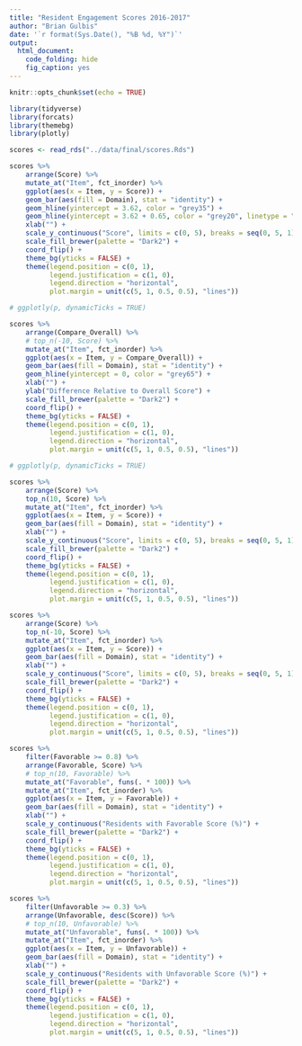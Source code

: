 ```yaml
---
title: "Resident Engagement Scores 2016-2017"
author: "Brian Gulbis"
date: '`r format(Sys.Date(), "%B %d, %Y")`'
output: 
  html_document:
    code_folding: hide
    fig_caption: yes
---
```


```r
knitr::opts_chunk$set(echo = TRUE)
```

```r
library(tidyverse)
library(forcats)
library(themebg)
library(plotly)

scores <- read_rds("../data/final/scores.Rds")
```

```r
scores %>%
    arrange(Score) %>%
    mutate_at("Item", fct_inorder) %>%
    ggplot(aes(x = Item, y = Score)) +
    geom_bar(aes(fill = Domain), stat = "identity") +
    geom_hline(yintercept = 3.62, color = "grey35") +
    geom_hline(yintercept = 3.62 + 0.65, color = "grey20", linetype = "dashed") +
    xlab("") +
    scale_y_continuous("Score", limits = c(0, 5), breaks = seq(0, 5, 1)) +
    scale_fill_brewer(palette = "Dark2") +
    coord_flip() +
    theme_bg(yticks = FALSE) +
    theme(legend.position = c(0, 1), 
          legend.justification = c(1, 0),
          legend.direction = "horizontal",
          plot.margin = unit(c(5, 1, 0.5, 0.5), "lines"))

# ggplotly(p, dynamicTicks = TRUE)
```

```r
scores %>%
    arrange(Compare_Overall) %>%
    # top_n(-10, Score) %>%
    mutate_at("Item", fct_inorder) %>%
    ggplot(aes(x = Item, y = Compare_Overall)) +
    geom_bar(aes(fill = Domain), stat = "identity") +
    geom_hline(yintercept = 0, color = "grey65") +
    xlab("") +
    ylab("Difference Relative to Overall Score") +
    scale_fill_brewer(palette = "Dark2") +
    coord_flip() +
    theme_bg(yticks = FALSE) +
    theme(legend.position = c(0, 1), 
          legend.justification = c(1, 0),
          legend.direction = "horizontal",
          plot.margin = unit(c(5, 1, 0.5, 0.5), "lines"))

# ggplotly(p, dynamicTicks = TRUE)
```

```r
scores %>%
    arrange(Score) %>%
    top_n(10, Score) %>%
    mutate_at("Item", fct_inorder) %>%
    ggplot(aes(x = Item, y = Score)) +
    geom_bar(aes(fill = Domain), stat = "identity") +
    xlab("") +
    scale_y_continuous("Score", limits = c(0, 5), breaks = seq(0, 5, 1)) +
    scale_fill_brewer(palette = "Dark2") +
    coord_flip() +
    theme_bg(yticks = FALSE) +
    theme(legend.position = c(0, 1), 
          legend.justification = c(1, 0),
          legend.direction = "horizontal",
          plot.margin = unit(c(5, 1, 0.5, 0.5), "lines"))
```

```r
scores %>%
    arrange(Score) %>%
    top_n(-10, Score) %>%
    mutate_at("Item", fct_inorder) %>%
    ggplot(aes(x = Item, y = Score)) +
    geom_bar(aes(fill = Domain), stat = "identity") +
    xlab("") +
    scale_y_continuous("Score", limits = c(0, 5), breaks = seq(0, 5, 1)) +
    scale_fill_brewer(palette = "Dark2") +
    coord_flip() +
    theme_bg(yticks = FALSE) +
    theme(legend.position = c(0, 1), 
          legend.justification = c(1, 0),
          legend.direction = "horizontal",
          plot.margin = unit(c(5, 1, 0.5, 0.5), "lines"))
```

```r
scores %>%
    filter(Favorable >= 0.8) %>%
    arrange(Favorable, Score) %>%
    # top_n(10, Favorable) %>%
    mutate_at("Favorable", funs(. * 100)) %>%
    mutate_at("Item", fct_inorder) %>%
    ggplot(aes(x = Item, y = Favorable)) +
    geom_bar(aes(fill = Domain), stat = "identity") +
    xlab("") +
    scale_y_continuous("Residents with Favorable Score (%)") +
    scale_fill_brewer(palette = "Dark2") +
    coord_flip() +
    theme_bg(yticks = FALSE) +
    theme(legend.position = c(0, 1), 
          legend.justification = c(1, 0),
          legend.direction = "horizontal",
          plot.margin = unit(c(5, 1, 0.5, 0.5), "lines"))
```

```r
scores %>%
    filter(Unfavorable >= 0.3) %>%
    arrange(Unfavorable, desc(Score)) %>%
    # top_n(10, Unfavorable) %>%
    mutate_at("Unfavorable", funs(. * 100)) %>%
    mutate_at("Item", fct_inorder) %>%
    ggplot(aes(x = Item, y = Unfavorable)) +
    geom_bar(aes(fill = Domain), stat = "identity") +
    xlab("") +
    scale_y_continuous("Residents with Unfavorable Score (%)") +
    scale_fill_brewer(palette = "Dark2") +
    coord_flip() +
    theme_bg(yticks = FALSE) +
    theme(legend.position = c(0, 1), 
          legend.justification = c(1, 0),
          legend.direction = "horizontal",
          plot.margin = unit(c(5, 1, 0.5, 0.5), "lines"))
```
